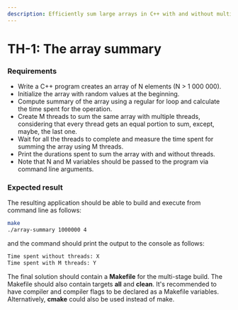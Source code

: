```yaml
---
description: Efficiently sum large arrays in C++ with and without multi-threading. Customize array size and thread count via command line. Experience the performance difference firsthand.
---
```


# TH-1: The array summary

### Requirements 

- Write a C++ program creates an array of N elements (N > 1 000 000).
- Initialize the array with random values at the beginning. 
- Compute summary of the array using a regular for loop and calculate the time spent for the operation.
- Create M threads to sum the same array with multiple threads, considering that every thread gets an equal portion to sum, except, maybe, the last one.
- Wait for all the threads to complete and measure the time spent for summing the array using M threads. 
- Print the durations spent to sum the array with and without threads.
- Note that N and M variables should be passed to the program via command line arguments.

### Expected result

The resulting application should be able to build and execute from command line as follows:

```sh
make
./array-summary 1000000 4
```
and the command should print the output to the console as follows:

```sh
Time spent without threads: X
Time spent with M threads: Y
```

The final solution should contain a **Makefile** for the multi-stage build. The Makefile should also contain targets **all** and **clean**. It's recommended to have compiler and compiler flags to be declared as a Makefile variables. Alternatively, **cmake** could also be used instead of make. 
